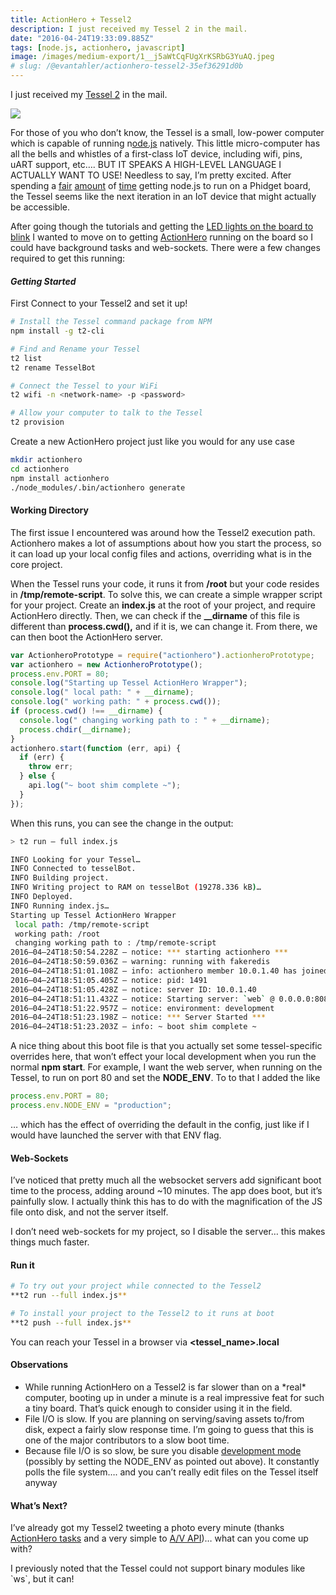 ```yaml
---
title: ActionHero + Tessel2
description: I just received my Tessel 2 in the mail.
date: "2016-04-24T19:33:09.885Z"
tags: [node.js, actionhero, javascript]
image: /images/medium-export/1__j5aWtCqFUgXrKSRbG3YuAQ.jpeg
# slug: /@evantahler/actionhero-tessel2-35ef36291d0b
---
```


I just received my [Tessel 2](http://tessel.io) in the mail.

![](/images/medium-export/1__j5aWtCqFUgXrKSRbG3YuAQ.jpeg)

For those of you who don’t know, the Tessel is a small, low-power computer which is capable of running n[ode.js](http://nodejs.org) natively. This little micro-computer has all the bells and whistles of a first-class IoT device, including wifi, pins, uART support, etc…. BUT IT SPEAKS A HIGH-LEVEL LANGUAGE I ACTUALLY WANT TO USE! Needless to say, I’m pretty excited. After spending a [fair](https://medium.com/bricolage-evan-s-blog/node-js-running-on-a-phidgets-sbc2-board-5b188a6123af#.4ph1grtkp) [amount](https://medium.com/bricolage-evan-s-blog/pivotal-tracker-phidgets-and-nerf-guns-6b196a4254a0#.maf0ys2ww) of [time](https://medium.com/bricolage-evan-s-blog/on-nodejs-and-phidgets-282a765aea7b#.fbkim1o7l) getting node.js to run on a Phidget board, the Tessel seems like the next iteration in an IoT device that might actually be accessible.

After going though the tutorials and getting the [LED lights on the board to blink](http://tessel.github.io/t2-start/blinky.html) I wanted to move on to getting [ActionHero](http://www.actionherojs.com) running on the board so I could have background tasks and web-sockets. There were a few changes required to get this running:

#### _Getting Started_

First Connect to your Tessel2 and set it up!

```bash
# Install the Tessel command package from NPM
npm install -g t2-cli

# Find and Rename your Tessel
t2 list
t2 rename TesselBot

# Connect the Tessel to your WiFi
t2 wifi -n <network-name> -p <password>

# Allow your computer to talk to the Tessel
t2 provision
```

Create a new ActionHero project just like you would for any use case

```bash
mkdir actionhero
cd actionhero
npm install actionhero
./node_modules/.bin/actionhero generate
```

#### Working Directory

The first issue I encountered was around how the Tessel2 execution path. Actionhero makes a lot of assumptions about how you start the process, so it can load up your local config files and actions, overriding what is in the core project.

When the Tessel runs your code, it runs it from **/root** but your code resides in **/tmp/remote-script**. To solve this, we can create a simple wrapper script for your project. Create an **index.js** at the root of your project, and require ActionHero directly. Then, we can check if the **\_\_dirname** of this file is different than **process.cwd(),** and if it is, we can change it. From there, we can then boot the ActionHero server.

```js
var ActionheroPrototype = require("actionhero").actionheroPrototype;
var actionhero = new ActionheroPrototype();
process.env.PORT = 80;
console.log("Starting up Tessel ActionHero Wrapper");
console.log(" local path: " + __dirname);
console.log(" working path: " + process.cwd());
if (process.cwd() !== __dirname) {
  console.log(" changing working path to : " + __dirname);
  process.chdir(__dirname);
}
actionhero.start(function (err, api) {
  if (err) {
    throw err;
  } else {
    api.log("~ boot shim complete ~");
  }
});
```

When this runs, you can see the change in the output:

```bash
> t2 run — full index.js

INFO Looking for your Tessel…
INFO Connected to tesselBot.
INFO Building project.
INFO Writing project to RAM on tesselBot (19278.336 kB)…
INFO Deployed.
INFO Running index.js…
Starting up Tessel ActionHero Wrapper
 local path: /tmp/remote-script
 working path: /root
 changing working path to : /tmp/remote-script
2016–04–24T18:50:54.228Z — notice: *** starting actionhero ***
2016–04–24T18:50:59.036Z — warning: running with fakeredis
2016–04–24T18:51:01.108Z — info: actionhero member 10.0.1.40 has joined the cluster
2016–04–24T18:51:05.405Z — notice: pid: 1491
2016–04–24T18:51:05.428Z — notice: server ID: 10.0.1.40
2016–04–24T18:51:11.432Z — notice: Starting server: `web` @ 0.0.0.0:8080
2016–04–24T18:51:22.957Z — notice: environment: development
2016–04–24T18:51:23.198Z — notice: *** Server Started ***
2016–04–24T18:51:23.203Z — info: ~ boot shim complete ~
```

A nice thing about this boot file is that you actually set some tessel-specific overrides here, that won’t effect your local development when you run the normal **npm start**. For example, I want the web server, when running on the Tessel, to run on port 80 and set the **NODE_ENV**. To to that I added the like

```js
process.env.PORT = 80;
process.env.NODE_ENV = "production";
```

… which has the effect of overriding the default in the config, just like if I would have launched the server with that ENV flag.

#### Web-Sockets

I’ve noticed that pretty much all the websocket servers add significant boot time to the process, adding around ~10 minutes. The app does boot, but it’s painfully slow. I actually think this has to do with the magnification of the JS file onto disk, and not the server itself.

I don’t need web-sockets for my project, so I disable the server… this makes things much faster.

#### Run it

```bash
# To try out your project while connected to the Tessel2
**t2 run --full index.js**

# To install your project to the Tessel2 to it runs at boot
**t2 push --full index.js**
```

You can reach your Tessel in a browser via **<tessel_name>.local**

#### Observations

- While running ActionHero on a Tessel2 is far slower than on a \*real\* computer, booting up in under a minute is a real impressive feat for such a tiny board. That’s quick enough to consider using it in the field.
- File I/O is slow. If you are planning on serving/saving assets to/from disk, expect a fairly slow response time. I’m going to guess that this is one of the major contributors to a slow boot time.
- Because file I/O is so slow, be sure you disable [development mode](http://www.actionherojs.com/docs/#development-mode) (possibly by setting the NODE_ENV as pointed out above). It constantly polls the file system…. and you can’t really edit files on the Tessel itself anyway

#### What’s Next?

I’ve already got my Tessel2 tweeting a photo every minute (thanks [ActionHero tasks](http://www.actionherojs.com/docs/#tasks) and a very simple to [A/V API](https://github.com/tessel/tessel-av))… what can you come up with?

I previously noted that the Tessel could not support binary modules like \`ws\`, but it can!
